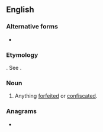 ==English==

===Alternative forms===
* {{l|en|abandun}}

===Etymology===
{{etyl|LL.en}}. See {{m|en|abandon}}.

===Noun===
{{en-noun|-}}

# {{lb|en|legal}} Anything [[forfeited]] or [[confiscated]].

===Anagrams===
* {{l|en|Umbanda}}